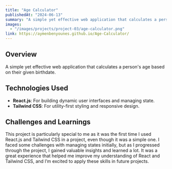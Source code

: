 ```yaml
---
title: "Age Calculator"
publishedAt: "2024-06-13"
summary: "A simple yet effective web application that calculates a person's age based on their given birthdate."
images:
  - "/images/projects/project-03/age-calculator.png"
link: https://aymenbenyounes.github.io/Age-Calculator/
---
```


## Overview

A simple yet effective web application that calculates a person's age based on their given birthdate.

## Technologies Used

- **React.js**: For building dynamic user interfaces and managing state.
- **Tailwind CSS**: For utility-first styling and responsive design.

## Challenges and Learnings

This project is particularly special to me as it was the first time I used React.js and Tailwind CSS in a project, even though it was a simple one. I faced some challenges with managing states initially, but as I progressed through the project, I gained valuable insights and learned a lot. It was a great experience that helped me improve my understanding of React and Tailwind CSS, and I’m excited to apply these skills in future projects.
